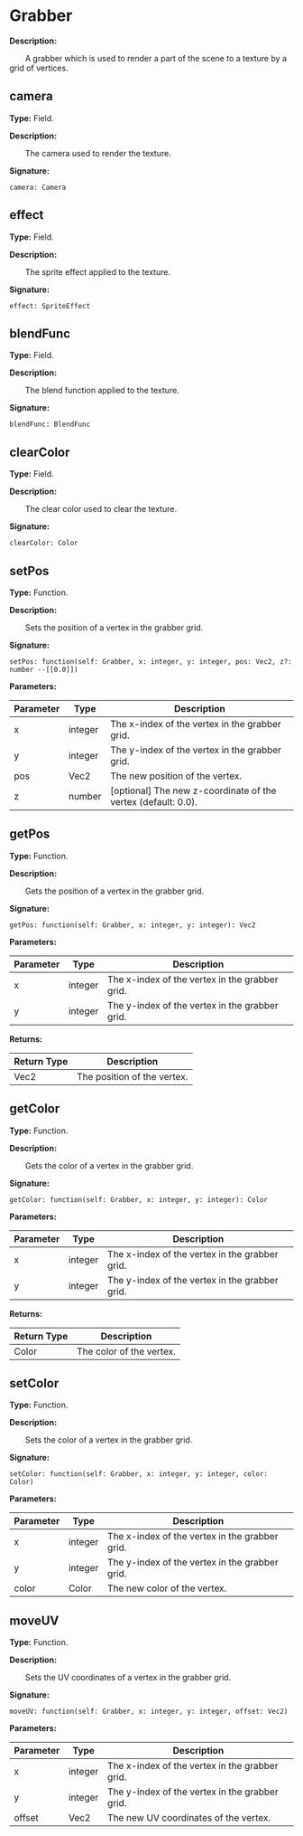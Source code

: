 
# Grabber

**Description:**

&emsp;&emsp;A grabber which is used to render a part of the scene to a texture
by a grid of vertices.

## camera

**Type:** Field.

**Description:**

&emsp;&emsp;The camera used to render the texture.

**Signature:**
```tl
camera: Camera
```

## effect

**Type:** Field.

**Description:**

&emsp;&emsp;The sprite effect applied to the texture.

**Signature:**
```tl
effect: SpriteEffect
```

## blendFunc

**Type:** Field.

**Description:**

&emsp;&emsp;The blend function applied to the texture.

**Signature:**
```tl
blendFunc: BlendFunc
```

## clearColor

**Type:** Field.

**Description:**

&emsp;&emsp;The clear color used to clear the texture.

**Signature:**
```tl
clearColor: Color
```

## setPos

**Type:** Function.

**Description:**

&emsp;&emsp;Sets the position of a vertex in the grabber grid.

**Signature:**
```tl
setPos: function(self: Grabber, x: integer, y: integer, pos: Vec2, z?: number --[[0.0]])
```

**Parameters:**

| Parameter | Type | Description |
| --- | --- | --- |
| x | integer | The x-index of the vertex in the grabber grid. |
| y | integer | The y-index of the vertex in the grabber grid. |
| pos | Vec2 | The new position of the vertex. |
| z | number | [optional] The new z-coordinate of the vertex (default: 0.0). |

## getPos

**Type:** Function.

**Description:**

&emsp;&emsp;Gets the position of a vertex in the grabber grid.

**Signature:**
```tl
getPos: function(self: Grabber, x: integer, y: integer): Vec2
```

**Parameters:**

| Parameter | Type | Description |
| --- | --- | --- |
| x | integer | The x-index of the vertex in the grabber grid. |
| y | integer | The y-index of the vertex in the grabber grid. |

**Returns:**

| Return Type | Description |
| --- | --- |
| Vec2 | The position of the vertex. |

## getColor

**Type:** Function.

**Description:**

&emsp;&emsp;Gets the color of a vertex in the grabber grid.

**Signature:**
```tl
getColor: function(self: Grabber, x: integer, y: integer): Color
```

**Parameters:**

| Parameter | Type | Description |
| --- | --- | --- |
| x | integer | The x-index of the vertex in the grabber grid. |
| y | integer | The y-index of the vertex in the grabber grid. |

**Returns:**

| Return Type | Description |
| --- | --- |
| Color | The color of the vertex. |

## setColor

**Type:** Function.

**Description:**

&emsp;&emsp;Sets the color of a vertex in the grabber grid.

**Signature:**
```tl
setColor: function(self: Grabber, x: integer, y: integer, color: Color)
```

**Parameters:**

| Parameter | Type | Description |
| --- | --- | --- |
| x | integer | The x-index of the vertex in the grabber grid. |
| y | integer | The y-index of the vertex in the grabber grid. |
| color | Color | The new color of the vertex. |

## moveUV

**Type:** Function.

**Description:**

&emsp;&emsp;Sets the UV coordinates of a vertex in the grabber grid.

**Signature:**
```tl
moveUV: function(self: Grabber, x: integer, y: integer, offset: Vec2)
```

**Parameters:**

| Parameter | Type | Description |
| --- | --- | --- |
| x | integer | The x-index of the vertex in the grabber grid. |
| y | integer | The y-index of the vertex in the grabber grid. |
| offset | Vec2 | The new UV coordinates of the vertex. |